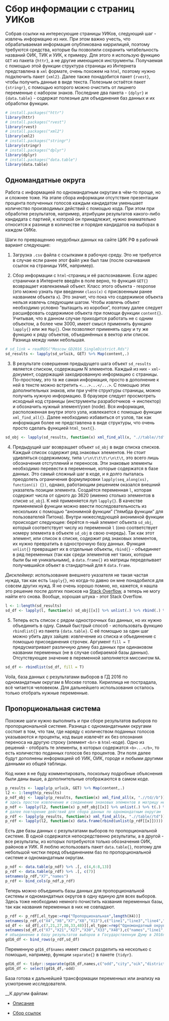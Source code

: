 # Сбор информации с страниц УИКов

Собрав ссылки на интересующие страницы УИКов, следующий шаг - извлечь информацию из них. При этом важно учесть, что обрабатываемая информация опубликована киррилицей, поэтому требуются средства, которые бы позволили сохранить читабельность названий ОИК, ТИК и УИК, к примеру. Для этого я использую функцию `GET` из пакета `{httr}`, а не другие имеющиеся инструменты. Получаемая с помощью этой функции структура страницы из Интернета представлена в `xml` формате, очень похожем на `html`, поэтому нужно подключить пакет `{xml2}`. Далее также понадобится пакет `{rvest}`, чтобы получить данные в виде текста. Полезным остаётся пакет `{stringr}`, с помощью которого можно очистить от лишнего переменные с набором знаков. Последние два пакета - `{dplyr}` и `{data.table}` - содержат полезные для объединения баз данных и их обработки функции.

```r
# install.packages("httr")
library(httr)
# install.packages("rvest")
library(rvest)
# install.packages("xml2")
library(xml2)
# install.packages("stringr")
library(stringr)
# install.packages("dplyr")
library(dplyr)
# install.packages("data.table")
library(data.table)
```

## Одномандатные округа

Работа с информацией по одномандатным округам в чём-то проще, но и сложнее тоже. На этапе сбора информации отсутствие презентации процента полученных голосов каждым кандидатом уменьшает количество производимых действий с помощью кода. При этом при обработке результатов, например, атрибуции результатов какого-либо кандидата с партией, к которой он принадлежит, нужно внимательно относится к разнице в количестве и порядке кандидатов на выборах в каждом ОИКе.

Шаги по превращению неудобных данных на сайте ЦИК РФ в рабочий вариант следующие:

1. Загрузка `.csv` файла с ссылками в рабочую среду. Это не требуется в случае если ранее этот файл уже был там (после скачивания ссылок на страницы УИК, например).

2. Сбор информации с `html`-страниц и её распознавание. Если адрес странички в Интернете введён в поле верно, то функция `GET{}` возвращает извлекаемый объект. Класс этого объекта - response (это можно узнать при введении `class(x)` с присвоенным ранее названием объекта `x`). Это значит, что пока что содержимое объекта нельзя извлечь следующим шагом. Чтобы извлечь объект необходимо условно "вытащить из коробки", поэтому далее следует расшифровать содержимое объекта при помощи функции `content{}`. Учитывая, что в данном случае приходится работать не с одним объектом, а более чем 3000, имеет смысл применить функцию `lapply{}` или же `Map{}`. Они позволяют применять одну и ту же функцию к ряду объектов, объединённых в вектор или список. Разница между ними небольшая.
```r
# sd_link = readRDS("Moscow_GD2016_SingleDistrict.Rds")
sd_results <- lapply(sd_urluik, GET) %>% Map(content,.)
```

3. В результате совершения предыдущего шага объект `sd_results` является списком, содержащим N элементов. Каждый из них - `xml`-документ, содержащий закодированную информацию с страницы. По-простому, это та же самая информация, просто в дополнение к ней в тексте можно встретить `<...>...</...>`. С помощью этих дополнительных знаков, или при учёте структуры страницы, можно получить нужную информацию. В браузере следует просмотреть исходный код страницы (инструменты разработчиков -> инспектор) и обозначить нужный элемент/узел (node). Вся информация, расположенная внутри этого узла, извлекается с помощью функции `xml_find_all{}`. Далее необходимо избавиться от узлов, так как информация более не представлена в виде структуры, что очень просто сделать функцией `html_text{}`.

```r
sd_obj <- lapply(sd_results, function(x) xml_find_all(x, ".//table//td")) %>% lapply(., html_text)
```

4. Предыдущий шаг возвращает объект `sd_obj` в виде списка списков. Каждый список содержит ряд знаковых элементов. Не стоит удивляться содержимому, типа `\r\n\t\t\t\r\n\t\t`, это всего лишь обозначения отступлений и переносов. Эти знаковые элементы необходимо перевести в переменные, которые содержатся в базе данных. Это самый сложный шаг в коде, и я долго пыталась преодолеть ограничения формулировки `lapply(seq_along(xs), function(i) {})`, однако, работающим решением оказался внешний указатель позиции элемента. Создаётся переменная `l`, которая содержит числа от одного до 3620 (именно столько элементов в списке `sd_obj`). К ней применяется луп `lapply{}`. В качестве применяемой функции можно ввести последовательность из нескольких с помощью "анонимной функции" ("лямбда функции" для пользователей Питона). Внутри нижеследующей анонимной функции происходит следующее: берётся n-ный элемент объекта `sd_obj`, который соответствует числу из переменной `l` (оно соответствует номеру элемента в объекте `sd_obj` в свою очередь). Так как этот элемент, или список в списке, содержит ряд знаковых элементов, их нужно превратить в однострочную базу данных. Функция `unlist{}` превращает их в отдельные объекты, `rbind{}` - объединяет в ряд переменных (так как среди элементов нет таких, которые были бы не уникальными), а `data.frame{}` из матрицы переделывает получившийся объект в стандартный для `R` `data.frame`.

*Дисклеймер*: использование внешнего указателя не такая частая нужда, так как есть `lapply{}`, но когда-то давно он мне понадобился для совсем других нужд. Я не очень хорошо помню, но, кажется, я нашла это решение после долгих поисков на [Stack Overflow](https://stackoverflow.com/questions/tagged/r "Newest 'r' Questions - Stack Overflow"), а теперь не могу найти его снова. Вообще, хорошая штука - этот Stack Overflow.

```r
l <- 1:length(sd_results)
sd_df <- lapply(l, function(x) sd_obj[[x]] %>% unlist(.) %>% rbind(.) %>% data.frame(.))
```



5. Теперь есть список с рядом однострочных баз данных, но их нужно объединить в одну. Самый быстрый способ - использовать функцию `rbindlist{}` из пакета `{data.table}`. С её помощью за один шаг можно убить двух зайцев: извлечение из списка и объединение с помощью присоединения строчек. Аргумент `fill = T` предусматривает различную длину баз данных при одинаковом названии переменных (не в случае собираемой базы данных). Отсутствующее значение в переменной заполняется миссингом `NA`.

```r
sd_df <- rbindlist(sd_df, fill = T)
```

Voila, база данных с результатами выборов в ГД 2016 по одномандатным округам в Москве готова. Кириллица не пострадала, всё читается человеком. Для дальнейшего использования осталось только отобрать нужные переменные.

## Пропорциональная система

Похожие шаги нужно выполнить и при сборе результатов выборов по пропорциональной системе. Разница с одномандатными округами состоит в том, что там, где наряду с количеством поданных голосов указываются и проценты, код выше извлечёт их без опознания переноса на другую строку (элемент `<br>` в `html`-коде). Одно из решений - отобрать те элементы, в которых содержатся `<b>...</b>`, то есть количество поданных голосов без процентов. Эти поля далее будут дополнены информацией об УИК, ОИК, городе и любыми другими данными из общей таблицы. 

Код ниже я не буду комментировать, поскольку подробные объяснения были даны выше, а дополнительные отображаются в самом коде. 

```r
p_results <- lapply(p_urluik, GET) %>% Map(content,.)
l2 <- 1:length(p_results)
p_ndf_obj <- lapply(p_results, function(x) xml_find_all(x, ".//td//b")) %>% lapply(., html_text)
# здесь простое извлечение и соединение знаковых элементов в матрицу не подойдёт, дополнительно нужно транспонировать матрицу перед тем, как перевести её в формат базы данных
p_ndf <- lapply(l2, function(x) p_ndf_obj[[x]] %>% unlist(.) %>% t(.) %>% data.frame(.)) %>% rbindlist(., fill = T)
# далее повторение действий для сбора данных по одномандатным округам
p_rdf <- lapply(p_results, function(x) xml_find_all(x, ".//table//td")) %>% lapply(., html_text)
p_rdf <- lapply(l2, function(x) data.frame(rbind(unlist(p_rdf[[x]])))) %>% rbindlist(., fill = T)
```

Есть две базы данных с результатами выборов по пропорциональной системе. В одной содержатся непосредственно результаты, а в другой - все результаты, из которых потребуются только обозначения ОИК, районов и УИК. Я люблю использовать пакет `data.table{}`, поэтому для небольшой чистки перед объединением баз по пропорциональной системе и одномандатным округам.

```r
p_ndf <- data.table(p_ndf) %>% .[, c(4,6:8,13)]
p_rdf <- data.table(p_rdf) %>% .[, c(7)]
setnames(p_rdf,"X7","names")
p_rdf <- bind_cols(p_ndf,p_rdf)
```

Теперь можно объединить базы данных для пропорциональной системы и одномандатных округов в одну единую для всех выборов. Здесь тоже необходимо немного почистить названия переменных базы, так как названия переменных в них не совпадают.

```r
p_rdf <- p_rdf[,el_type:=rep("Пропорциональная",length(X4))]
setnames(p_rdf,c("X4","X6","X7","X8","X13"),c("line1","line3","line4","line5","line10"))
sd_df <- sd_df[,c(7,21,27,30,33,48)][,el_type:=rep("Одномандатный округ",length(X21))]
setnames(sd_df,c("X7","X21","X27","X30","X33","X48"),c("names","line1","line3","line4","line5","line10"))
# объединение в базу результатов выборов в Государственную Думу в 2016г. по партийным спискам и одномандатным округам
gd16_df <- bind_rows(p_rdf,sd_df)
```

Переменную `gd16_df$names` имеет смысл разделить на несколько с помощью, например, функции `separate{}` в пакете `{tidyr}`. 
```r
gd16_df <- tidyr::separate(gd16_df,names,c("odd","city","oik","district","uik"),sep = ">")
gd16_df <- select(gd16_df,-odd)
```

База готова к дальнейшей трансформации переменных или анализу на усмотрение исследователя.

__К другим файлам:

* [Описание](README.md)

* [Сбор ссылок](link_collection.Rmd)
